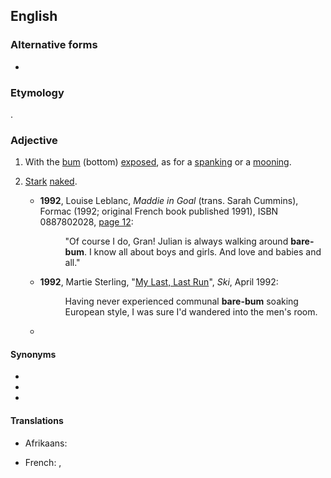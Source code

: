 {{also|barebum}}
==English==

===Alternative forms===
* {{l|en|barebum}}

===Etymology===
{{compound|en|bare|bum}}.

===Adjective===
{{en-adj|-}}

# {{lb|en|literally}} With the [[bum]] (bottom) [[exposed]], as for a [[spanking]] or a [[mooning]].
# {{lb|en|by extension}} [[stark|Stark]] [[naked]].
#* '''1992''', Louise Leblanc, ''Maddie in Goal'' (trans. Sarah Cummins), Formac (1992; original French book published 1991), ISBN 0887802028, [http://books.google.com/books?id=KGvePN7CaesC&pg=PA12 page 12]:
#*: "Of course I do, Gran! Julian is always walking around '''bare-bum'''. I know all about boys and girls. And love and babies and all."
#* '''1992''', Martie Sterling, "[http://books.google.com/books?id=akLBQQoiPnQC&pg=PA84&dq=%22bare-bum My Last, Last Run]", ''Ski'', April 1992:
#*: Having never experienced communal '''bare-bum''' soaking European style, I was sure I'd wandered into the men's room.
#* {{quote-text|year=2009|author=John B. Duffield|title=A Cry for Help|page=21|isbn=9780578028231|url=http://books.google.com/books?id=v3NvAEmGFLMC&pg=PA21|passage=We discovered trout and bears and foxes. And bees{{SIC}} nests! Not to mention how to swim '''bare-bum''' down rocky falls.}}

====Synonyms====
* {{l|en|bare-arse}}
* {{l|en|bareass}}
* {{l|en|bare-butt}}

====Translations====
{{trans-top|with the bum exposed}}
* Afrikaans: {{t|af|kaalgat}}
{{trans-mid}}
* French: {{t|fr|cul-nu}}, {{t|fr|nu-le-cul}}
{{trans-bottom}}